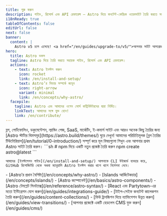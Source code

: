```yaml
---
title: শুরু করুন
description: গাইড, রিসোর্স এবং API রেফারেন্স — Astro দিয়ে কনটেন্ট-কেন্দ্রিক ওয়েবসাইট তৈরি করতে সহায়তা করে এমন সবকিছু।
i18nReady: true
tableOfContents: false
editUrl: false
next: false
banner:
  content: |
    Astro v5 চলে এসেছে! <a href="/en/guides/upgrade-to/v5/">আপনার সাইট আপগ্রেড করার পদ্ধতি জানুন</a>
hero:
  title: Astro ডকস
  tagline: Astro দিয়ে তৈরি করতে সহায়ক গাইড, রিসোর্স এবং API রেফারেন্স।
  actions:
    - text: Astro ইনস্টল করুন
      icon: rocket
      link: /en/install-and-setup/
    - text: Astro’র ফিচার সম্পর্কে জানুন
      icon: right-arrow
      variant: minimal
      link: /en/concepts/why-astro/
  facepile:
    tagline: Astro এবং আমাদের ওপেন সোর্স কন্ট্রিবিউটরদের দ্বারা নির্মিত।
    linkText: আমাদের সঙ্গে যুক্ত হোন!
    link: /en/contribute/
---
```


<CardGrid>
  <Card title="Astro দিয়ে আপনি কী তৈরি করবেন?" icon="laptop">
    ব্লগ, পোর্টফোলিও, ডকুমেন্টেশন, ল্যান্ডিং পেজ, SaaS, মার্কেটিং, ই-কমার্স সাইট এবং আরও অনেক কিছু তৈরির জন্য [Astro স্টার্টার থিমসমূহ](https://astro.build/themes/) ঘুরে দেখুন!
  </Card>

  <Card title="একটি গাইডেড ট্যুর নিন" icon="star">
    আমাদের পরিচিতিমূলক [ব্লগ তৈরির টিউটোরিয়াল](/en/tutorial/0-introduction/) সম্পূর্ণ করে মূল বিষয়গুলো শিখুন এবং আপনার প্রথম Astro সাইট তৈরি করুন।
  </Card>

  <SplitCard title="নতুন প্রজেক্ট শুরু করুন" icon="rocket">
    ```sh
    # npm দিয়ে একটি নতুন প্রজেক্ট তৈরি করুন
    npm create astro@latest
    ```

    আমাদের [ইনস্টলেশন গাইড](/en/install-and-setup/) আপনাকে CLI উইজার্ড ব্যবহার করে, GitHub রিপোজিটরি থেকে অথবা ম্যানুয়ালি Astro ইনস্টল করার ধাপে ধাপে নির্দেশনা দেবে।
  </SplitCard>

  <ListCard title="শিখুন" icon="open-book">
    - [Astro’র প্রধান বৈশিষ্ট্য](/en/concepts/why-astro/)
    - [Islands আর্কিটেকচার](/en/concepts/islands/)
    - [Astro কম্পোনেন্ট](/en/basics/astro-components/)
    - [Astro টেমপ্লেট সিনট্যাক্স](/en/reference/astro-syntax/)
  </ListCard>

  <ListCard title="সম্প্রসারণ করুন" icon="puzzle">
    - [React এবং Partytown-এর মতো ইন্টিগ্রেশন যোগ করুন](/en/guides/integrations-guide/)
    - [টাইপ-সেইফ কনটেন্ট কালেকশন তৈরি করুন](/en/guides/content-collections/)
    - [ভিউ ট্রানজিশন দিয়ে ন্যাভিগেশন উন্নত করুন](/en/guides/view-transitions/)
    - [আপনার প্রজেক্টে একটি হেডলেস CMS যুক্ত করুন](/en/guides/cms/)
  </ListCard>
</CardGrid>

<Discord title="আপনার কোন প্রশ্ন আছে বা অবদান রাখতে চান?" cta="আমাদের Discord-এ যোগ দিন"/>